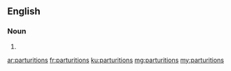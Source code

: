 ==English==

===Noun===
{{head|en|plural}}

# {{plural of|parturition|lang=en}}

[[ar:parturitions]]
[[fr:parturitions]]
[[ku:parturitions]]
[[mg:parturitions]]
[[my:parturitions]]